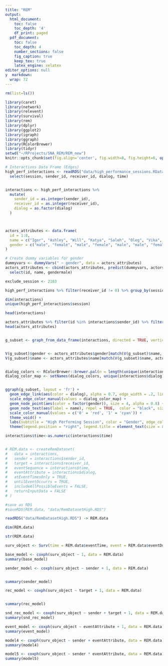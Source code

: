 ```yaml
---
title: "REM"
output:
  html_document:
    toc: false
    toc_depth: '4'
    df_print: paged
  pdf_document:
    toc: false
    toc_depth: 4
    number_sections: false
    fig_caption: true
    keep_tex: true
    latex_engine: xelatex
editor_options: null
y  markdown:
  wrap: 72
---
```


```r

rm(list=ls())

library(caret)
library(network)
library(relevent)
library(survival)
library(rem)
library(dplyr)
library(ggplot2)
library(igraph)
library(ggraph)
library(RColorBrewer)
library(tidyr)
setwd("~/RProjects/SNA_REM/REM_new")
knitr::opts_chunk$set(fig.align='center', fig.width=8, fig.height=6, options(tidy = TRUE), tidy.opts = list(width.cutoff = 60))

```


```r
# Interactions Data Frame (Edges)
high_perf_interactions <- readRDS("data/high_performance_sessions.RData") %>% 
  select(session, sender_id, receiver_id, dialog, time)


interactions <- high_perf_interactions %>%
  mutate(
    sender_id = as.integer(sender_id),  
    receiver_id = as.integer(receiver_id), 
    dialog = as.factor(dialog) 
  )



actors_attributes <- data.frame(
  id = 1:8,
  name = c("Igor", "Ashley", "Will", "Katya", "Saleh", "Oleg", "Vika", "Alex"),
  gender = c("male", "female", "male", "female", "male", "male", "female", "male")
)

# Create dummy variables for gender
dummyvars <- dummyVars(" ~ gender", data = actors_attributes)
actors_attributes <- cbind(actors_attributes, predict(dummyvars, actors_attributes)) %>%
  select(id, name, gendermale)
```



```r
exclude_session <- 2103

high_perf_interactions %>% filter(receiver_id != 0) %>% group_by(session) %>% filter(session != exclude_session) %>% ungroup() %>% select(-session) %>% mutate(time = 1:nrow(.))  %>% select(sender_id, receiver_id, time,dialog)  %>% mutate(dialog = as.factor(dialog), sender_id = as.integer(sender_id), receiver_id = as.integer(receiver_id)) -> interactions

dim(interactions)
unique(high_perf_interactions$session)
```


```r
head(interactions)
```


```r
actors_attributes %>% filter(id %in% interactions$sender_id) %>% filter(id %in% interactions$receiver_id) -> actors_attributes
head(actors_attributes)


g_subset <- graph_from_data_frame(interactions, directed = TRUE, vertices = data.frame(actors_attributes))


V(g_subset)$gender <- actors_attributes$gender[match(V(g_subset)$name, actors_attributes$name)]
V(g_subset)$name <- actors_attributes$name[match(V(g_subset)$name, actors_attributes$name)]


dialog_colors <- RColorBrewer::brewer.pal(n = length(unique(interactions$dialog)), name = "Pastel2")
dialog_color_map <- setNames(dialog_colors, unique(interactions$dialog))


ggraph(g_subset, layout = 'fr') +
  geom_edge_link(aes(color = dialog), alpha = 0.7, edge_width = .2, lineend = "butt", arrow = arrow(type = 'closed', length = unit(4, 'mm'))) +
  scale_edge_color_manual(values = dialog_color_map) +
  geom_node_point(aes(color = factor(gender)), size = 4, alpha = 0.8) +
  geom_node_text(aes(label = name), repel = TRUE,  color = "black", size = 3, vjust = 1, nudge_x = -.02) +
  scale_color_manual(values = c('0' = 'red', '1' = 'cyan')) +
  theme_void() +
  labs(subtitle = "High Performing Session", color = "Gender", edge_color = "Dialog") +
  theme(legend.position = "right", legend.title = element_text(size = 8))
```



```r
interactions$time<-as.numeric(interactions$time) 


# REM.data <- createRemDataset(
#   data = interactions, 
#   sender = interactions$sender_id,
#   target = interactions$receiver_id,
#   eventSequence = interactions$time,
#   eventAttribute = interactions$dialog,
#   atEventTimesOnly = TRUE, 
#   untilEventOccurrs = TRUE,
#   includeAllPossibleEvents = FALSE, 
#   returnInputData = FALSE
# )

#save as RDS
#saveRDS(REM.data, "data/RemDatasetHigh.RDS")

```

```r
readRDS("data/RemDatasetHigh.RDS") -> REM.data
```



```r
dim(REM.data)
```

```r
str(REM.data)
```

```r
surv_object <- Surv(time = REM.data$eventTime, event = REM.data$eventDummy)
```


```r
base_model <- coxph(surv_object ~ 1, data = REM.data)
summary(base_model)
```



```r
sender_model <- coxph(surv_object ~ sender + 1, data = REM.data)


summary(sender_model)

```


```r
rec_model <- coxph(surv_object ~ target + 1, data = REM.data)


summary(rec_model)


```
```r
snd_rec_model <- coxph(surv_object ~ sender + target + 1, data = REM.data)
summary(snd_rec_model)


```

```r

event_model <- coxph(surv_object ~ eventAttribute + 1, data = REM.data)
summary(event_model)
```

```r
model4 <- coxph(surv_object ~ sender + eventAttribute, data = REM.data)
summary(model4)
```


```r
model5 <- coxph(surv_object ~ sender * eventAttribute, data = REM.data)
summary(model5)
```


